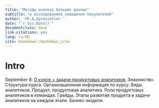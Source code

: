```yaml
--- 
title: "Методы анализа больших данных"
subtitle: "в исследованиях поведения покупателей"
author: 'Ph.A.Upravitelev '
date: "`r Sys.Date()`"
documentclass: book
link-citations: yes
lang: ru-RU
site: bookdown::bookdown_site
---
```


# Intro

September 9: [О курсе + задачи продуктовых аналитиков](#c1_intro). Знакомство. Структура курса. Организационная информация по курсу. Виды аналитиков. Продукт, продуктовая аналитика. Роли продуктовых аналитиков в командах. Грейды. Этапы развития продукта и задачи аналитиков на каждом этапе. Бизнес-модели.

<!-- September 18: [Метрики вовлечения и удержания](#c2_engagement) -->

